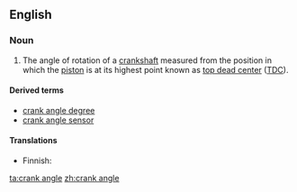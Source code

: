 {{wikipedia|Piston_motion_equations}}
==English==

===Noun===
{{en-noun|head=[[crank]] [[angle]]}}

# {{context|motors}} The angle of rotation of a [[crankshaft]] measured from the position in which the [[piston]] is at its highest point known as [[top dead center]] ([[TDC]]).

====Derived terms====
{{der-top|}}
* [[crank angle degree]]
* [[crank angle sensor]]
{{der-mid}}
{{der-bottom}}

====Translations====
{{trans-top|angle of rotation of a crankshaft}}
* Finnish: {{t-|fi|kampikulma}}
{{trans-mid}}
{{trans-bottom}}

[[ta:crank angle]]
[[zh:crank angle]]